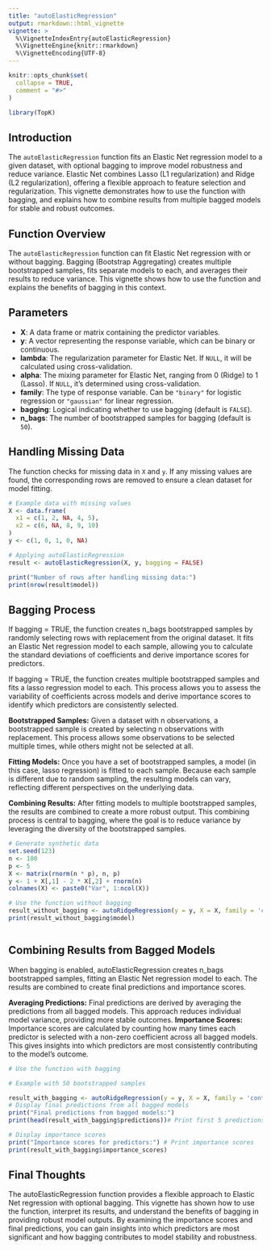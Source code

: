 ```yaml
---
title: "autoElasticRegression"
output: rmarkdown::html_vignette
vignette: >
  %\VignetteIndexEntry{autoElasticRegression}
  %\VignetteEngine{knitr::rmarkdown}
  %\VignetteEncoding{UTF-8}
---
```


```r
knitr::opts_chunk$set(
  collapse = TRUE,
  comment = "#>"
)
```

```r
library(TopK)
```

## Introduction

The `autoElasticRegression` function fits an Elastic Net regression model to a given dataset, with optional bagging to improve model robustness and reduce variance. Elastic Net combines Lasso (L1 regularization) and Ridge (L2 regularization), offering a flexible approach to feature selection and regularization. This vignette demonstrates how to use the function with bagging, and explains how to combine results from multiple bagged models for stable and robust outcomes.

## Function Overview

The `autoElasticRegression` function can fit Elastic Net regression with or without bagging. Bagging (Bootstrap Aggregating) creates multiple bootstrapped samples, fits separate models to each, and averages their results to reduce variance. This vignette shows how to use the function and explains the benefits of bagging in this context.

## Parameters

- **X**: A data frame or matrix containing the predictor variables.
- **y**: A vector representing the response variable, which can be binary or continuous.
- **lambda**: The regularization parameter for Elastic Net. If `NULL`, it will be calculated using cross-validation.
- **alpha**: The mixing parameter for Elastic Net, ranging from 0 (Ridge) to 1 (Lasso). If `NULL`, it's determined using cross-validation.
- **family**: The type of response variable. Can be `"binary"` for logistic regression or `"gaussian"` for linear regression.
- **bagging**: Logical indicating whether to use bagging (default is `FALSE`).
- **n_bags**: The number of bootstrapped samples for bagging (default is `50`).

## Handling Missing Data

The function checks for missing data in `X` and `y`. If any missing values are found, the corresponding rows are removed to ensure a clean dataset for model fitting.


```r
# Example data with missing values
X <- data.frame(
  x1 = c(1, 2, NA, 4, 5),
  x2 = c(6, NA, 8, 9, 10)
)
y <- c(1, 0, 1, 0, NA)

# Applying autoElasticRegression
result <- autoElasticRegression(X, y, bagging = FALSE)

print("Number of rows after handling missing data:")
print(nrow(result$model))

```

## Bagging Process

If bagging = TRUE, the function creates n_bags bootstrapped samples by randomly selecting rows with replacement from the original dataset. It fits an Elastic Net regression model to each sample, allowing you to calculate the standard deviations of coefficients and derive importance scores for predictors.

If bagging = TRUE, the function creates multiple bootstrapped samples and fits a lasso regression model to each. This process allows you to assess the variability of coefficients across models and derive importance scores to identify which predictors are consistently selected.

**Bootstrapped Samples:** Given a dataset with n observations, a bootstrapped sample is created by selecting n observations with replacement. This process allows some observations to be selected multiple times, while others might not be selected at all.

**Fitting Models:** Once you have a set of bootstrapped samples, a model (in this case, lasso regression) is fitted to each sample. Because each sample is different due to random sampling, the resulting models can vary, reflecting different perspectives on the underlying data.

**Combining Results:** After fitting models to multiple bootstrapped samples, the results are combined to create a more robust output. This combining process is central to bagging, where the goal is to reduce variance by leveraging the diversity of the bootstrapped samples.

```r



# Generate synthetic data
set.seed(123)
n <- 100
p <- 5
X <- matrix(rnorm(n * p), n, p)
y <- 1 + X[,1] - 2 * X[,2] + rnorm(n)
colnames(X) <- paste0("Var", 1:ncol(X))

# Use the function without bagging
result_without_bagging <- autoRidgeRegression(y = y, X = X, family = 'continuous')
print(result_without_bagging$model)



```



## Combining Results from Bagged Models
When bagging is enabled, autoElasticRegression creates n_bags bootstrapped samples, fitting an Elastic Net regression model to each. The results are combined to create final predictions and importance scores.

**Averaging Predictions:**
Final predictions are derived by averaging the predictions from all bagged models. This approach reduces individual model variance, providing more stable outcomes.
**Importance Scores:**
Importance scores are calculated by counting how many times each predictor is selected with a non-zero coefficient across all bagged models. This gives insights into which predictors are most consistently contributing to the model's outcome.

```r

# Use the function with bagging

# Example with 50 bootstrapped samples

result_with_bagging <- autoRidgeRegression(y = y, X = X, family = 'continuous', bagging = TRUE, n_bags = 50)
# Display final predictions from all bagged models
print("Final predictions from bagged models:")
print(head(result_with_bagging$predictions))# Print first 5 predictions

# Display importance scores
print("Importance scores for predictors:") # Print importance scores
print(result_with_bagging$importance_scores)
```


## Final Thoughts

The autoElasticRegression function provides a flexible approach to Elastic Net regression with optional bagging. This vignette has shown how to use the function, interpret its results, and understand the benefits of bagging in providing robust model outputs. By examining the importance scores and final predictions, you can gain insights into which predictors are most significant and how bagging contributes to model stability and robustness.

